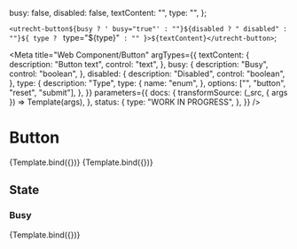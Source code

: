 <!--
@license EUPL-1.2
Copyright (c) 2021 Gemeente Utrecht
Copyright (c) 2021 Robbert Broersma
-->


  busy: false,
  disabled: false,
  textContent: "",
  type: "",
};

  `<utrecht-button${busy ? ' busy="true"' : ""}${disabled ? " disabled" : ""}${
    type ? ` type="${type}"` : ""
  }>${textContent}</utrecht-button>`;

<Meta
  title="Web Component/Button"
  argTypes={{
    textContent: {
      description: "Button text",
      control: "text",
    },
    busy: {
      description: "Busy",
      control: "boolean",
    },
    disabled: {
      description: "Disabled",
      control: "boolean",
    },
    type: {
      description: "Type",
      type: {
        name: "enum",
      },
      options: ["", "button", "reset", "submit"],
    },
  }}
  parameters={{
    docs: {
      transformSource: (_src, { args }) => Template(args),
    },
    status: {
      type: "WORK IN PROGRESS",
    },
  }}
/>

# Button

<Canvas>
  <Story
    name="Button"
    args={{
      ...defaultArgs,
      textContent: "Read more...",
      type: "",
    }}
  >
    {Template.bind({})}
  </Story>
</Canvas>

<ArgsTable story="Button" />

<Canvas>
  <Story
    name="Submit button"
    args={{
      ...defaultArgs,
      textContent: "Send",
      type: "submit",
    }}
  >
    {Template.bind({})}
  </Story>
</Canvas>

## State

### Busy

<Canvas>
  <Story
    name="Busy button"
    args={{
      ...defaultArgs,
      busy: true,
      textContent: "Send",
      type: "submit",
    }}
    parameters={{
      percy: { skip: true },
    }}
  >
    {Template.bind({})}
  </Story>
</Canvas>
